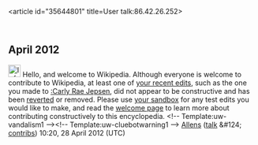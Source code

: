 <article id="35644801" title=User talk:86.42.26.252>
	<talkpage id="35644801" title="User talk:86.42.26.252">

== April 2012 ==
[[File:Information.svg|25px|alt=|link=]] Hello, and welcome to Wikipedia. Although everyone is welcome to contribute to Wikipedia, at least one of [[Special:Contributions/86.42.26.252|your recent edits]], such as the one you made to [[:Carly Rae Jepsen]], did not appear to be constructive and has been [[Help:Reverting|reverted]] or removed. Please use [[Special:MyPage/sandbox|your sandbox]] for any test edits you would like to make, and read the [[Wikipedia:Welcoming committee/Welcome to Wikipedia|welcome page]] to learn more about contributing constructively to this encyclopedia. &lt;!-- Template:uw-vandalism1 --&gt;&lt;!-- Template:uw-cluebotwarning1 --&gt;  [[User:Allens|Allens]] ([[User_talk:Allens|talk]] &amp;#124; [[Special:Contributions/Allens|contribs]]) 10:20, 28 April 2012 (UTC)
	</talkpage>
</article>